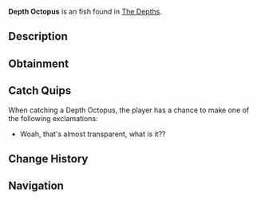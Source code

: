 {{FishInfobox
|image          = Depth Octopus.png
|rarity         = Unusual
|sea            = First Sea
|location       = [[The Depths]]
|sublocation    = 
|sources        = Fishing Rod
|radar_location = 
|xp             = 50
|weather        = 
|time           = Day
|season         = 
|bait           = Coral
|base_weight    = 8
|base_value     = 175
|weight_range   = 5
|base_chance    = 40
|base_resil     = 50
}}
'''Depth Octopus''' is an {{Rarity|Unusual}} fish found in [[The Depths]].

== Description ==
{{Description|A mysterious, translucent octopus with glowing spots and a knack for stealthy escapes.|Bestiary Entry}}

== Obtainment ==
{{Description|Lurks in deep, dark waters in the Depth.|Bestiary Hint}}
{{Fish Availability|
The Depths
The Depths/Absolute Darkness
|top_rods      = 
Krampus's Rod\494004.52\129540.46;
Magma Rod\471966.94\123761.65;
Plastic Rod\433016.23\113579.2;
Fast Rod\431196\112753.96;
Leviathan's Fang Rod\393431.57\35569.55;
Buddy Bond Rod\321648.37\84344.33;
Flimsy Rod\311300.88\121538.81;
Training Rod\246538.43\97056.93;
Trident Rod\359730.15\28395.02;
Free Spirit Rod\342040.51\28051.37;
No-Life Rod\303698.73\31385.29;
Seraphic Rod\286101.13\31285.25;
Challenger's Rod\283724.19\28587.35;
Ethereal Prism Rod\283196.01\32057.25;
Rod Of The Forgotten Fang\281415.73\29319.82;
Rod Of The Depths\279534.57\26473.72;
Rod Of The Exalted One\276798.32\27093.15;
Verdant Shear Rod\266766.71\25752.78;
Zeus Rod\265215.83\26158.57;
Blazebringer Rod\263406.71\24833.94;
Depthseeker Rod\246412.64\23675.2;
Volcanic Rod\235976.92\20382.77;
Avalanche Rod\227402.11\21365.62;
Steady Rod\97047.02\6813.89
|recommended   = Trident Rod
}}

== Catch Quips ==
When catching a Depth Octopus, the player has a chance to make one of the following exclamations:
* Woah, that's almost transparent, what is it??

== Change History ==
{{Change History|{{subst:Current Version}}}}

== Navigation ==
{{Fish Navbox|The Depths}}